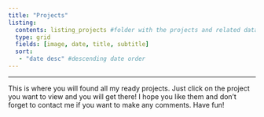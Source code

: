 ```yaml
---
title: "Projects"
listing: 
  contents: listing_projects #folder with the projects and related data
  type: grid
  fields: [image, date, title, subtitle]
  sort: 
   - "date desc" #descending date order
---
```


------------------------------------------------------------------------

This is where you will found all my ready projects. Just click on the project you want to view and you will get there! I hope you like them and don't forget to contact me if you want to make any comments. Have fun!

